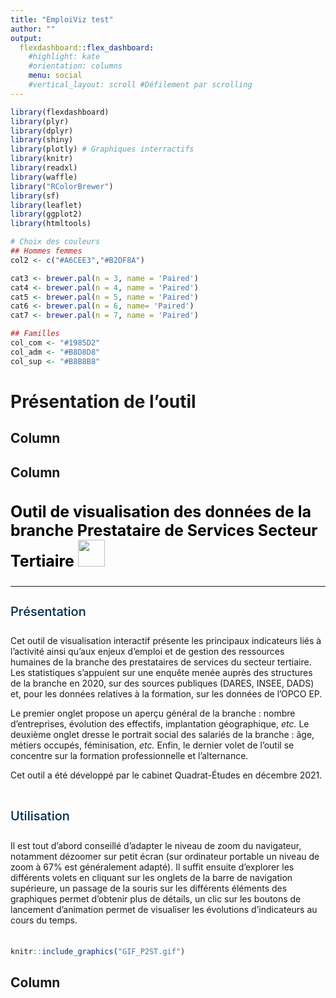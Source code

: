 ```yaml
---
title: "EmploiViz test"
author: ""
output: 
  flexdashboard::flex_dashboard:
    #highlight: kate
    #orientation: columns
    menu: social
    #vertical_layout: scroll #Défilement par scrolling
---
```


<style type="text/css">

.navbar-inverse .navbar-nav>.active>a, .navbar-inverse .navbar-nav>.active>a:hover, .navbar-inverse .navbar-nav>.active>a:focus {
color: #ffffff;
background-color: #00467f;
border-color: #002a4c;
font-weight: 900;
font-size: 20px;
}

.navbar {
color: #ffffff;
border-color: #002a4c;
font-weight: 500;
font-size: 20px;
}

.navbar-brand {
color: #ffffff;
border-color: #048b9a;
font-weight: 800;
font-size: 20px;
}

.chart-title {
    border-bottom: 1px solid #d7d7d7;
    color: #333333;
    font-size: 20px;
    font-weight: 700;
    padding: 7px 10px 4px;
}

.heading-level1 {  /* chart_title  */
   color: #00467f;
    font-size: 35px;
    font-weight: 500;
}

.nav-tabs-custom .nav-tabs li.active a {
  color: #333333;
  font-size: 20px;
  font-weight: 700;
}

.nav-tabs-custom .nav-tabs li:not(.active) a {
  font-size: 20px;
  font-weight: 500;
}


h3, .h3 {
   color: #000000;
   font-size: 25px;
}


h4, .h4 {
   color: #002a4c;
    font-size: 20px;
    font-weight: 550;
}

a:visited {
   color: rgb(50%, 0%, 50%);
}

</style>



```r
library(flexdashboard)
library(plyr)
library(dplyr)
library(shiny)
library(plotly) # Graphiques interractifs
library(knitr)
library(readxl)
library(waffle)
library("RColorBrewer")
library(sf)
library(leaflet)
library(ggplot2)
library(htmltools)

# Choix des couleurs
## Hommes femmes
col2 <- c("#A6CEE3","#B2DF8A")

cat3 <- brewer.pal(n = 3, name = 'Paired')
cat4 <- brewer.pal(n = 4, name = 'Paired')
cat5 <- brewer.pal(n = 5, name = 'Paired')
cat6 <- brewer.pal(n = 6, name= 'Paired')
cat7 <- brewer.pal(n = 7, name = 'Paired')

## Familles
col_com <- "#1985D2"
col_adm <- "#B8D8D8"
col_sup <- "#B8B8B8"
```

Présentation de l'outil {data-orientation=columns}
=======================================================================

Column {data-width=200}
-----------------------------------------------------------------------
 

Column {data-width=700}
-----------------------------------------------------------------------
### 
<h3> Outil de visualisation des données de la branche Prestataire de Services Secteur Tertiaire <img src="QLogo149.png" width=43 height=43 /></h3>
***


<h4> Présentation </h4>
Cet outil de visualisation interactif présente les principaux indicateurs liés à l'activité ainsi qu'aux enjeux d'emploi et de gestion des ressources humaines de la branche des prestataires de services du secteur tertiaire. Les statistiques s'appuient sur une enquête menée auprès des structures de la branche en 2020, sur des sources publiques (DARES, INSEE, DADS) et, pour les données relatives à la formation, sur les données de l'OPCO EP.

Le premier onglet propose un aperçu général de la branche : nombre d'entreprises, évolution des effectifs, implantation géographique, <i>etc.</i> Le deuxième onglet dresse le portrait social des salariés de la branche : âge, métiers occupés, féminisation, <i>etc.</i> Enfin, le dernier volet de l'outil se concentre sur la formation professionnelle et l'alternance. 

Cet outil a été développé par le cabinet Quadrat-Études en décembre 2021.
<br><br>


<h4> Utilisation </h4>
Il est tout d'abord conseillé d'adapter le niveau de zoom du navigateur, notamment dézoomer sur petit écran (sur ordinateur portable un niveau de zoom à 67% est généralement adapté). Il suffit ensuite d'explorer les différents volets en cliquant sur les onglets de la barre de navigation supérieure, un passage de la souris sur les différents éléments des graphiques permet d'obtenir plus de détails, un clic sur les boutons de lancement d'animation permet de visualiser les évolutions d'indicateurs au cours du temps. 

###
```r
knitr::include_graphics("GIF_P2ST.gif")
```


Column {data-width=200}
-----------------------------------------------------------------------

